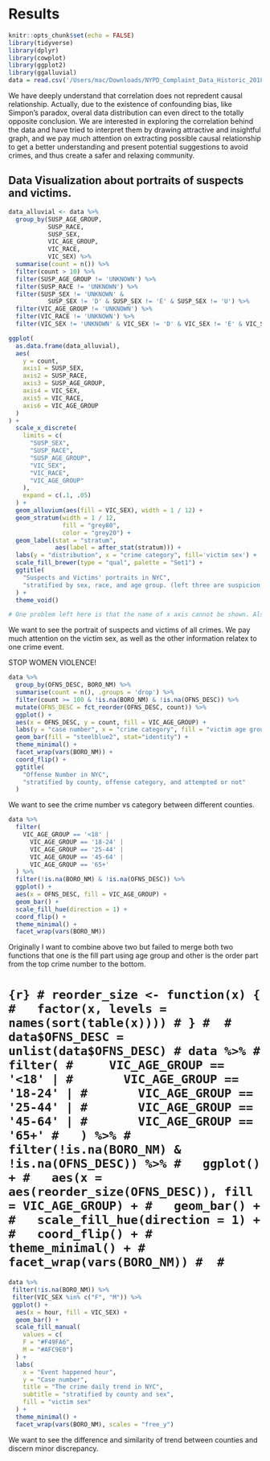 # Results
```r
knitr::opts_chunk$set(echo = FALSE)
library(tidyverse)
library(dplyr)
library(cowplot)
library(ggplot2)
library(ggalluvial)
data = read.csv('/Users/mac/Downloads/NYPD_Complaint_Data_Historic_2018_2020.csv', na.strings=c("","NA"))
```


We have deeply understand that correlation does not repredent causal relationship. Actually, due to the existence of confounding bias, like Simpon's paradox, overal data distribution can even direct to the totally opposite conclusion. We are interested in exploring the correlation behind the data and have tried to interpret them by drawing attractive and insightful graph, and we pay much attention on extracting possible causal relationship to get a better understanding and present potential suggestions to avoid crimes, and thus create a safer and relaxing community.


## Data Visualization about portraits of suspects and victims.

```r
data_alluvial <- data %>%
  group_by(SUSP_AGE_GROUP,
           SUSP_RACE,
           SUSP_SEX,
           VIC_AGE_GROUP,
           VIC_RACE,
           VIC_SEX) %>%
  summarise(count = n()) %>%
  filter(count > 10) %>%
  filter(SUSP_AGE_GROUP != 'UNKNOWN') %>%
  filter(SUSP_RACE != 'UNKNOWN') %>%
  filter(SUSP_SEX != 'UNKNOWN' &
           SUSP_SEX != 'D' & SUSP_SEX != 'E' & SUSP_SEX != 'U') %>%
  filter(VIC_AGE_GROUP != 'UNKNOWN') %>%
  filter(VIC_RACE != 'UNKNOWN') %>%
  filter(VIC_SEX != 'UNKNOWN' & VIC_SEX != 'D' & VIC_SEX != 'E' & VIC_SEX != 'U' )
```

```r
ggplot(
  as.data.frame(data_alluvial),
  aes(
    y = count,
    axis1 = SUSP_SEX,
    axis2 = SUSP_RACE,
    axis3 = SUSP_AGE_GROUP,
    axis4 = VIC_SEX,
    axis5 = VIC_RACE,
    axis6 = VIC_AGE_GROUP
  )
) +
  scale_x_discrete(
    limits = c(
      "SUSP_SEX",
      "SUSP_RACE",
      "SUSP_AGE_GROUP",
      "VIC_SEX",
      "VIC_RACE",
      "VIC_AGE_GROUP"
    ),
    expand = c(.1, .05)
  ) +
  geom_alluvium(aes(fill = VIC_SEX), width = 1 / 12) +
  geom_stratum(width = 1 / 12,
               fill = "grey80",
               color = "grey20") +
  geom_label(stat = "stratum",
             aes(label = after_stat(stratum))) +
  labs(y = "distribution", x = "crime category", fill='victim sex') +
  scale_fill_brewer(type = "qual", palette = "Set1") +
  ggtitle(
    "Suspects and Victims' portraits in NYC",
    "stratified by sex, race, and age group. (left three are suspicion and right three are victims)"
  ) +
  theme_void()

# One problem left here is that the name of x axis cannot be shown. Also names of y axis and x axis cannot be shown...
```
We want to see the portrait of suspects and victims of all crimes. We pay much attention on the victim sex, as well as the other information relatex to one crime event.

STOP WOMEN VIOLENCE!

```r

data %>%
  group_by(OFNS_DESC, BORO_NM) %>%
  summarise(count = n(), .groups = 'drop') %>%
  filter(count >= 100 & !is.na(BORO_NM) & !is.na(OFNS_DESC)) %>%
  mutate(OFNS_DESC = fct_reorder(OFNS_DESC, count)) %>%
  ggplot() +
  aes(x = OFNS_DESC, y = count, fill = VIC_AGE_GROUP) +
  labs(y = "case number", x = "crime category", fill = "victim age group") + 
  geom_bar(fill = "steelblue2", stat="identity") +
  theme_minimal() +
  facet_wrap(vars(BORO_NM)) +
  coord_flip() + 
  ggtitle(
    "Offense Number in NYC",
    "stratified by county, offense category, and attempted or not"
  )

```

We want to see the crime number vs category between different counties.

```r
data %>%
  filter(
    VIC_AGE_GROUP == '<18' |
      VIC_AGE_GROUP == '18-24' |
      VIC_AGE_GROUP == '25-44' |
      VIC_AGE_GROUP == '45-64' |
      VIC_AGE_GROUP == '65+'
  ) %>%
  filter(!is.na(BORO_NM) & !is.na(OFNS_DESC)) %>%
  ggplot() +
  aes(x = OFNS_DESC, fill = VIC_AGE_GROUP) +
  geom_bar() +
  scale_fill_hue(direction = 1) +
  coord_flip() +
  theme_minimal() +
  facet_wrap(vars(BORO_NM))
```

Originally I want to combine above two but failed to merge both two functions that one is the fill part using age group and other is the order part from the top crime number to the bottom.

# ```{r}
# reorder_size <- function(x) {
#   factor(x, levels = names(sort(table(x))))
# }
# 
# data$OFNS_DESC = unlist(data$OFNS_DESC)
# data %>%
#   filter(
#     VIC_AGE_GROUP == '<18' |
#       VIC_AGE_GROUP == '18-24' |
#       VIC_AGE_GROUP == '25-44' |
#       VIC_AGE_GROUP == '45-64' |
#       VIC_AGE_GROUP == '65+'
#   ) %>%
#   filter(!is.na(BORO_NM) & !is.na(OFNS_DESC)) %>%
#   ggplot() +
#   aes(x = aes(reorder_size(OFNS_DESC)), fill = VIC_AGE_GROUP) +
#   geom_bar() +
#   scale_fill_hue(direction = 1) +
#   coord_flip() +
#   theme_minimal() +
#   facet_wrap(vars(BORO_NM))
# 
# ```

```r
data %>%
 filter(!is.na(BORO_NM)) %>%
 filter(VIC_SEX %in% c("F", "M")) %>%
 ggplot() +
  aes(x = hour, fill = VIC_SEX) +
  geom_bar() +
  scale_fill_manual(
    values = c(
    F = "#F49FA6",
    M = "#AFC9E0")
  ) +
  labs(
    x = "Event happened hour",
    y = "Case number",
    title = "The crime daily trend in NYC",
    subtitle = "stratified by county and sex",
    fill = "victim sex"
  ) +
  theme_minimal() +
  facet_wrap(vars(BORO_NM), scales = "free_y")

```

We want to see the difference and similarity of trend between counties and discern minor discrepancy.

